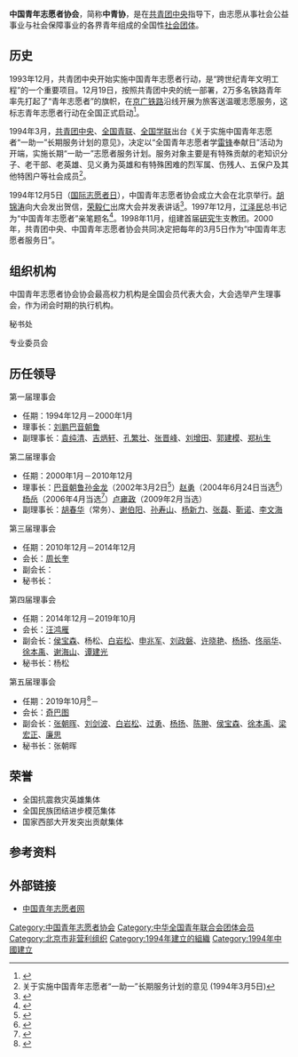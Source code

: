 {{Infobox organization
|name = 中国青年志愿者协会
|image = Sign of China Youth Volunteers.png
|caption =中国青年志愿者标志“心手标”
|abbreviation =
|motto = 奉献、友爱、互助、进步
|formation ={{Sda|1994|12|5}}
|founder =[[中国共产主义青年团中央委员会|共青团中央]]
|extinction =
|type = 非营利性社会组织
|status = 协会
|purpose = 
|headquarters = 中国[[北京市|北京市]]前门东大街10号
|location = 
|region_served = 中国大陆
|membership = 
|language = [[中文|中文]]
|leader_title = 会长
|leader_name = [[奇巴图|奇巴图]]
|main_organ = 
|parent_organization = [[中华全国青年联合会|中华全国青年联合会]]
|website =
}}
'''中国青年志愿者协会'''，简称'''中青协'''，是在[[中国共产主义青年团中央委员会|共青团中央]]指导下，由志愿从事社会公益事业与社会保障事业的各界青年组成的全国性[[社会团体|社会团体]]。

==历史==
1993年12月，共青团中央开始实施中国青年志愿者行动，是“跨世纪青年文明工程”的一个重要项目。12月19日，按照共青团中央的统一部署，2万多名铁路青年率先打起了“青年志愿者”的旗帜，在[[京广铁路|京广铁路]]沿线开展为旅客送温暖志愿服务，这标志青年志愿者行动在全国正式启动<ref>{{cite web |title=中国青年志愿者行动大事记（一） |url=http://www.zgzyz.org.cn/content/2012-01/12/content_5528629.htm |publisher=中国青年志愿者网 |date=2012-01-12 |accessdate=2020-10-24 |archive-date=2020-10-27 |archive-url=https://web.archive.org/web/20201027021541/http://www.zgzyz.org.cn/content/2012-01/12/content_5528629.htm |dead-url=no }}</ref>。

1994年3月，[[中国共产主义青年团中央委员会|共青团中央]]、[[中华全国青年联合会|全国青联]]、[[中华全国学生联合会|全国学联]]出台《关于实施中国青年志愿者“一助一”长期服务计划的意见》，决定以“全国青年志愿者学[[雷锋|雷锋]]奉献日”活动为开端，实施长期“一助一”志愿者服务计划。服务对象主要是有特殊贡献的老知识分子、老干部、老英雄、见义勇为英雄和有特殊困难的烈军属、伤残人、五保户及其他特困户等社会成员<ref>关于实施中国青年志愿者“一助一”长期服务计划的意见 (1994年3月5日)</ref>。

1994年12月5日（[[国际志愿者日|国际志愿者日]]），中国青年志愿者协会成立大会在北京举行。[[胡锦涛|胡锦涛]]向大会发出贺信，[[荣毅仁|荣毅仁]]出席大会并发表讲话<ref>{{cite news |title=中国青年志愿者协会在京成立胡锦涛向大会致贺信荣毅仁出席大会并讲话 |work=[[人民日报|人民日报]] |date=1994-12-06 |page=1}}</ref>。1997年12月，[[江泽民|江泽民]]总书记为“中国青年志愿者”亲笔题名<ref>{{cite news |title=江泽民为中国青年志愿者题名 |work=人民日报 |date=1998-01-22 |page=1}}</ref>。1998年11月，组建首届[[研究生|研究生]]支教团。2000年，共青团中央、中国青年志愿者协会共同决定把每年的3月5日作为“中国青年志愿者服务日”。
==组织机构==
中国青年志愿者协会协会最高权力机构是全国会员代表大会，大会选举产生理事会，作为闭会时期的执行机构。
;秘书处
{{columns-list|2|
*综合协调部
*项目指导部
*组织培训部
*项目管理部
*文化宣传部
}}
;专业委员会
{{columns-list|2|
*公益创业工作委员会
*理论研究工作委员会
*文化宣传工作委员会
*高校志愿者工作委员会
*企业志愿者工作委员会
*权益保护工作委员会
*项目发展委员会
*基金管理与社会合作委员会
}}
==历任领导==
;第一届理事会
*任期：1994年12月－2000年1月
*理事长：[[劉鵬_(1951年)|刘鹏]]{{to}}[[巴音朝鲁|巴音朝鲁]]
*副理事长：[[袁纯清|袁纯清]]、[[吉炳轩|吉炳轩]]、[[孔繁壮|孔繁壮]]、[[张晋峰|张晋峰]]、[[刘增田|刘增田]]、[[郭建模|郭建模]]、[[郑杭生|郑杭生]]
;第二届理事会
*任期：2000年1月－2010年12月
*理事长：[[巴音朝鲁|巴音朝鲁]]{{to}}[[孙金龙|孙金龙]]（2002年3月2日<ref>{{cite web |author=江华 |title=中国青年志愿者协会二届二次理事会召开 |url=http://news.sina.com.cn/c/2002-03-03/0239492653.html |publisher=中国青年报 |date=2002-03-03 |via=新浪 |accessdate=2020-10-24 |archive-date=2020-10-26 |archive-url=https://web.archive.org/web/20201026180747/http://news.sina.com.cn/c/2002-03-03/0239492653.html |dead-url=no }}</ref>）{{to}}[[赵勇_(1963年1月)|赵勇]]（2004年6月24日当选<ref>{{cite web |title=中国青年志愿者协会召开理事会 |url=http://news.sina.com.cn/c/2004-06-25/02582900320s.shtml |publisher=中国青年报 |date=2004-06-25 |via=新浪 |accessdate=2020-10-24 |archive-date=2020-10-27 |archive-url=https://web.archive.org/web/20201027045253/http://news.sina.com.cn/c/2004-06-25/02582900320s.shtml |dead-url=no }}</ref>）{{to}}[[杨岳_(1968年)|杨岳]]（2006年4月当选<ref>{{cite web |author=江华 |title=全团青年志愿者工作会议召开 |url=http://zqb.cyol.com/content/2006-04/06/content_1352452.htm |publisher=中国青年报 |date=2006-04-06 |accessdate=2020-10-24 |archive-date=2020-10-27 |archive-url=https://web.archive.org/web/20201027074223/http://zqb.cyol.com/content/2006-04/06/content_1352452.htm |dead-url=no }}</ref>）{{to}}[[卢雍政|卢雍政]]（2009年2月当选）
*副理事长：[[胡春华|胡春华]]（常务）、[[谢伯阳|谢伯阳]]、[[孙寿山|孙寿山]]、[[杨新力|杨新力]]、[[张磊|张磊]]、[[靳诺|靳诺]]、[[李文海|李文海]]
;第三届理事会
*任期：2010年12月－2014年12月
*会长：[[周长奎|周长奎]]
*副会长：
*秘书长：
;第四届理事会
*任期：2014年12月－2019年10月
*会长：[[汪鸿雁|汪鸿雁]]
*副会长：[[侯宝森|侯宝森]]、杨松、[[白岩松|白岩松]]、[[申兆军|申兆军]]、[[刘政磐|刘政磐]]、[[许晓艳|许晓艳]]、[[杨扬|杨扬]]、[[佟丽华|佟丽华]]、[[徐本禹|徐本禹]]、[[谢海山|谢海山]]、[[谭建光|谭建光]]
*秘书长：杨松
;第五届理事会
*任期：2019年10月<ref>{{cite web |author=陈凤莉 |title=中国青年志愿者协会第五次会员代表大会召开 |url=http://zqb.cyol.com/html/2019-10/11/nw.D110000zgqnb_20191011_3-01.htm |publisher=中国青年报 |date=2019-10-11 |accessdate=2020-10-24 |archive-date=2020-10-27 |archive-url=https://web.archive.org/web/20201027121313/http://zqb.cyol.com/html/2019-10/11/nw.D110000zgqnb_20191011_3-01.htm |dead-url=no }}</ref>－
*会长：[[奇巴图|奇巴图]]
*副会长：[[张朝晖|张朝晖]]、[[刘剑波|刘剑波]]、[[白岩松|白岩松]]、[[过勇|过勇]]、[[杨扬|杨扬]]、[[陈翀|陈翀]]、[[侯宝森|侯宝森]]、[[徐本禹|徐本禹]]、[[梁宏正|梁宏正]]、[[廉思|廉思]]
*秘书长：张朝晖
==荣誉==
*全国抗震救灾英雄集体
*全国民族团结进步模范集体
*国家西部大开发突出贡献集体
==参考资料==
{{reflist}}
==外部链接==
*[http://www.zgzyz.org.cn/ 中国青年志愿者网]{{Wayback|url=http://www.zgzyz.org.cn/ |date=20201031102853 }}
{{Authority control}}
[[Category:中国青年志愿者协会|Category:中国青年志愿者协会]]
[[Category:中华全国青年联合会团体会员|Category:中华全国青年联合会团体会员]]
[[Category:北京市非营利组织|Category:北京市非营利组织]]
[[Category:1994年建立的組織|Category:1994年建立的組織]]
[[Category:1994年中國建立|Category:1994年中國建立]]